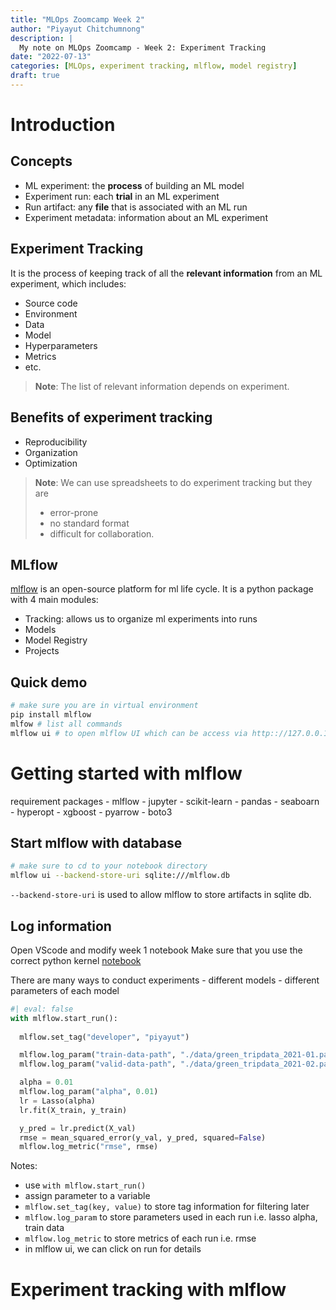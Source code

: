 ```yaml
---
title: "MLOps Zoomcamp Week 2"
author: "Piyayut Chitchumnong"
description: | 
  My note on MLOps Zoomcamp - Week 2: Experiment Tracking
date: "2022-07-13"
categories: [MLOps, experiment tracking, mlflow, model registry]
draft: true
---
```


# Introduction


## Concepts

- ML experiment: the **process** of building an ML model
- Experiment run: each **trial** in an ML experiment
- Run artifact: any **file** that is associated with an ML run
- Experiment metadata: information about an ML experiment


## Experiment Tracking

It is the process of keeping track of all the **relevant information** from an ML experiment, which includes:

- Source code
- Environment
- Data
- Model
- Hyperparameters
- Metrics
- etc.

> **Note**: The list of relevant information depends on experiment.


## Benefits of experiment tracking

- Reproducibility
- Organization
- Optimization

> **Note**: We can use spreadsheets to do experiment tracking but they are 
> 
> - error-prone
> - no standard format
> - difficult for collaboration.


## MLflow
[mlflow](https://mlflow.org/) is an open-source platform for ml life cycle. It is a python package with 4 main modules:

- Tracking: allows us to organize ml experiments into runs
- Models
- Model Registry
- Projects

## Quick demo
```bash
# make sure you are in virtual environment
pip install mlflow
mlfow # list all commands
mlflow ui # to open mlflow UI which can be access via http:://127.0.0.1:5000
```


# Getting started with mlflow

requirement packages
- mlflow
- jupyter
- scikit-learn
- pandas
- seaboarn
- hyperopt
- xgboost
- pyarrow
- boto3

## Start mlflow with database
```bash
# make sure to cd to your notebook directory
mlflow ui --backend-store-uri sqlite:///mlflow.db
```

`--backend-store-uri` is used to allow mlflow to store artifacts in sqlite db.


## Log information

Open VScode and modify week 1 notebook
Make sure that you use the correct python kernel
[notebook](link)


There are many ways to conduct experiments
- different models
- different parameters of each model

```python
#| eval: false
with mlflow.start_run():
  
  mlflow.set_tag("developer", "piyayut")

  mlflow.log_param("train-data-path", "./data/green_tripdata_2021-01.parquet")
  mlflow.log_param("valid-data-path", "./data/green_tripdata_2021-02.parquet")

  alpha = 0.01
  mlflow.log_param("alpha", 0.01)  
  lr = Lasso(alpha)
  lr.fit(X_train, y_train)

  y_pred = lr.predict(X_val)
  rmse = mean_squared_error(y_val, y_pred, squared=False)
  mlflow.log_metric("rmse", rmse)
```

Notes:

- use `with mlflow.start_run()`
- assign parameter to a variable
- `mlflow.set_tag(key, value)` to store tag information for filtering later
- `mlflow.log_param` to store parameters used in each run i.e. lasso alpha, train data
- `mlflow.log_metric` to store metrics of each run i.e. rmse
- in mlflow ui, we can click on run for details

# Experiment tracking with mlflow

